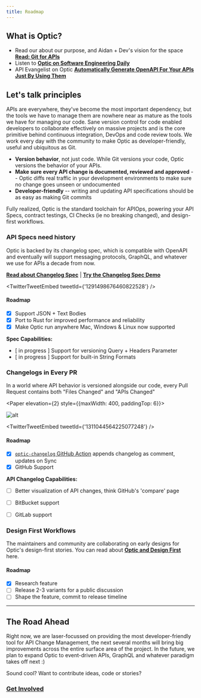 ```yaml
---
title: Roadmap
---
```



## What is Optic?
- Read our about our purpose, and Aidan + Dev's vision for the space **[Read: Git for APIs](/blog/git-for-apis)**
- Listen to **[Optic on Software Engineering Daily](https://softwareengineeringdaily.com/2020/09/02/api-change-management-with-aidan-cunniffe/)**
- API Evangelist on Optic **[Automatically Generate OpenAPI For Your APIs Just By Using Them
](https://apievangelist.com/2019/12/12/automatically-generate-openapi-for-your-apis-just-by-using-them/)**

## Let's talk principles

APIs are everywhere, they've become the most important dependency, but the tools we have to manage them are nowhere near as mature as the tools we have for managing our code. Sane version control for code enabled developers to collaborate effectively on massive projects and is the core primitive behind continuous integration, DevOps and code review tools. We work every day with the community to make Optic as developer-friendly, useful and ubiquitous as Git.

- **Version behavior**, not just code. While Git versions your code, Optic versions the behavior of your APIs.
- **Make sure every API change is documented, reviewed and approved** -- Optic diffs real traffic in your development environments to make sure no change goes unseen or undocumented
- **Developer-friendly** -- writing and updating API specifications should be as easy as making Git commits

Fully realized, Optic is the standard toolchain for APIOps, powering your API Specs, contract testings, CI Checks (ie no breaking changed), and design-first workflows.

### API Specs need history

Optic is backed by its changelog spec, which is compatible with OpenAPI and eventually will support messaging protocols, GraphQL, and whatever we use for APIs a decade from now.

[**Read about Changelog Spec**](/blog/changelog-specs-part1)  |  [**Try the Changelog Spec Demo**](https://opticdev.github.io/changelog-spec-demo/)

<TwitterTweetEmbed
  tweetId={'1291498676460822528'}
/>

#### Roadmap
- [x] Support JSON + Text Bodies
- [x] Port to Rust for improved performance and reliability
- [x] Make Optic run anywhere Mac, Windows & Linux now supported

**Spec Capabilities:**
- [ in progress ] Support for versioning Query + Headers Parameter
- [ in progress ] Support for built-in String Formats


### Changelogs in Every PR
In a world where API behavior is versioned alongside our code, every Pull Request contains both "Files Changed" and "APIs Changed"

<Paper elevation={2} style={{maxWidth: 400, paddingTop: 6}}>

![alt](/img/blog-content/change-tab.png)

</Paper>

<TwitterTweetEmbed
  tweetId={'1311044564225077248'}
/>

#### Roadmap
- [x] [`optic-changelog` GitHub Action](https://github.com/opticdev/optic-changelog) appends changelog as comment, updates on Sync
- [x] GitHub Support

**API Changelog Capabilities:**
- [ ] Better visualization of API changes, think GitHub's 'compare' page
- [ ] BitBucket support
- [ ] GitLab support


### Design First Workflows
The maintainers and community are collaborating on early designs for Optic's design-first stories. You can read about **[Optic and Design First](/blog/git-for-apis#design-first-with-optic)** here.

#### Roadmap
- [x] Research feature
- [ ] Release 2-3 variants for a public discussion
- [ ] Shape the feature, commit to release timeline

----

## The Road Ahead

Right now, we are laser-focussed on providing the most developer-friendly tool for API Change Management, the next several months will bring big improvements across the entire surface area of the project. In the future, we plan to expand Optic to event-driven APIs, GraphQL and whatever paradigm takes off next :)

Sound cool? Want to contribute ideas, code or stories?

### **[Get Involved](/docs/optic/get-involved)**
